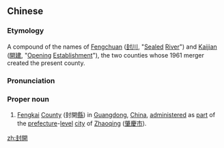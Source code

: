 {{also|封开}}
==Chinese==
{{zh-forms|s=封开|[[seal]](ed)<br>[[Fengchuan]]|[[open]](ing)<br>[[Kaijian]]}}
{{wikipedia|Fengkai County}}
===Etymology===
A compound of the names of [[Fengchuan]] ([[封川]], "[[seal|Seal]]ed [[river|River]]") and [[Kaijian]] ([[開建]], "[[open|Opening]] [[establishment|Establishment]]"), the two counties whose 1961 merger created the present county.

===Pronunciation===
{{zh-pron
|m=	Fēngkāi
|cat=pn
}}
===Proper noun===
{{zh-proper noun}}

# {{lb|zh|geography}} [[Fengkai]] [[county|County]] (封開[[縣]]) in [[Guangdong]], [[China]], [[administer]]ed as [[part]] of the [[prefecture]]-[[level]] [[city]] of [[Zhaoqing]] ([[肇慶]][[市]]).

[[zh:封開]]